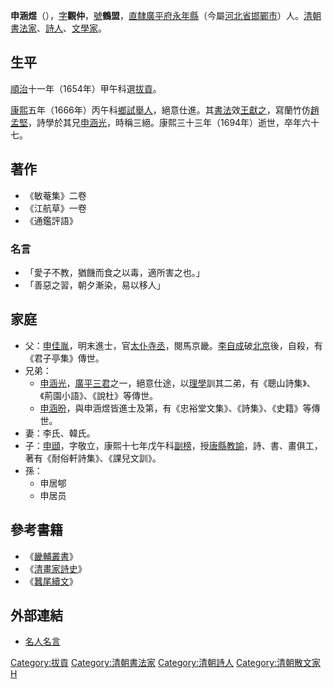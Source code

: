 '''申涵煜'''（{{bd|1628年||1694年|catIdx=S申}}），[[表字|字]]'''觀仲'''，[[號|號]]'''鶴盟'''，[[北直隶|直隸]][[廣平府|廣平府]][[永年县_(隋朝)|永年縣]]（今屬[[河北省|河北省]][[邯鄲市|邯鄲市]]）人。[[清朝|清朝]][[書法家|書法家]]、[[詩人|詩人]]、[[文學家|文學家]]。

== 生平 ==
[[順治|順治]]十一年（1654年）甲午科選[[拔貢|拔貢]]。

[[康熙|康熙]]五年（1666年）丙午科[[鄉試|鄉試]][[舉人|舉人]]，絕意仕進。其[[書法|書法]]效[[王獻之|王獻之]]，寫蘭竹仿[[趙孟堅|趙孟堅]]，詩學於其兄[[申涵光|申涵光]]，時稱三絕。康熙三十三年（1694年）逝世，卒年六十七。

== 著作 ==
*《敏菴集》二卷
*《江航草》一卷
*《通鑑評語》

=== 名言 ===
*「愛子不教，猶饑而食之以毒，適所害之也。」
*「善惡之習，朝夕漸染，易以移人」

== 家庭 ==
*父：[[申佳胤|申佳胤]]，明末進士，官[[太仆寺|太仆寺]][[丞|丞]]，閱馬京畿。[[李自成|李自成]]破[[北京|北京]]後，自殺，有《君子亭集》傳世。
*兄弟：
**[[申涵光|申涵光]]，[[廣平三君|廣平三君]]之一，絕意仕途，以[[理學|理學]]訓其二弟，有《聰山詩集》、《荊園小語》、《說杜》等傳世。
**[[申涵昐|申涵昐]]，與申涵煜皆進士及第，有《忠裕堂文集》、《詩集》、《史籍》等傳世。
*妻：李氏、韓氏。
*子：[[申頲|申頲]]，字敬立，康熙十七年戊午科[[副榜|副榜]]，授[[唐縣|唐縣]][[教諭|教諭]]，詩、書、畫俱工，著有《耐俗軒詩集》、《課兒文訓》。
*孫：
**申居郇
**申居员

== 參考書籍 ==
*《[[畿輔叢書|畿輔叢書]]》
*《[[清畫家詩史|清畫家詩史]]》
*《[[蠶尾續文|蠶尾續文]]》

== 外部連結 ==
*[http://tw.18dao.net/%E5%90%8D%E4%BA%BA%E5%90%8D%E8%A8%80/%EF%BC%88%E6%B8%85%EF%BC%89%E7%94%B3%E6%B6%B5%E7%85%9C 名人名言] {{Wayback|url=http://tw.18dao.net/%E5%90%8D%E4%BA%BA%E5%90%8D%E8%A8%80/%EF%BC%88%E6%B8%85%EF%BC%89%E7%94%B3%E6%B6%B5%E7%85%9C |date=20091009084037 }}

{{DEFAULTSORT:S申}}
[[Category:拔貢|Category:拔貢]]
[[Category:清朝書法家|Category:清朝書法家]]
[[Category:清朝詩人|Category:清朝詩人]]
[[Category:清朝散文家|Category:清朝散文家]]
[[Category:永年申氏|H]]